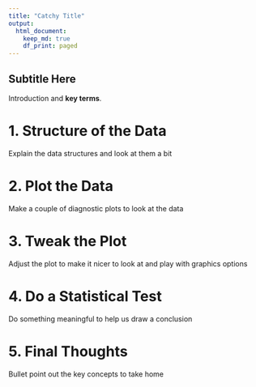 ```yaml
---
title: "Catchy Title"
output:
  html_document:
    keep_md: true
    df_print: paged
---
```


## Subtitle Here

Introduction and **key terms**.

# 1. Structure of the Data

Explain the data structures and look at them a bit

# 2. Plot the Data

Make a couple of diagnostic plots to look at the data

# 3. Tweak the Plot

Adjust the plot to make it nicer to look at and play with graphics options

# 4. Do a Statistical Test

Do something meaningful to help us draw a conclusion

# 5. Final Thoughts

Bullet point out the key concepts to take home